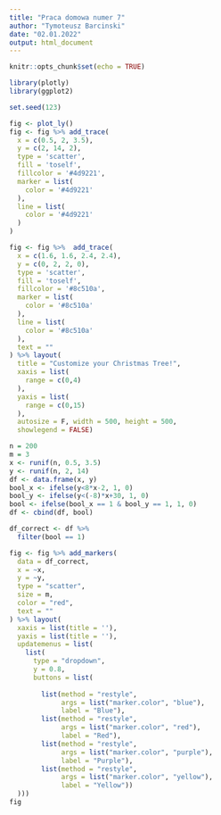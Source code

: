 ```yaml
---
title: "Praca domowa numer 7"
author: "Tymoteusz Barcinski"
date: "02.01.2022"
output: html_document
---
```


```r
knitr::opts_chunk$set(echo = TRUE)
```


```r
library(plotly)
library(ggplot2)

set.seed(123)

fig <- plot_ly()
fig <- fig %>% add_trace(
  x = c(0.5, 2, 3.5),
  y = c(2, 14, 2),
  type = 'scatter',
  fill = 'toself',
  fillcolor = '#4d9221',
  marker = list(
    color = '#4d9221'
  ),
  line = list(
    color = '#4d9221'
  )
) 

fig <- fig %>%  add_trace(
  x = c(1.6, 1.6, 2.4, 2.4),
  y = c(0, 2, 2, 0),
  type = 'scatter',
  fill = 'toself',
  fillcolor = '#8c510a',
  marker = list(
    color = '#8c510a'
  ),
  line = list(
    color = '#8c510a'
  ),
  text = ""
) %>% layout(
  title = "Customize your Christmas Tree!",
  xaxis = list(
    range = c(0,4)
  ),
  yaxis = list(
    range = c(0,15)
  ),
  autosize = F, width = 500, height = 500,
  showlegend = FALSE)

n = 200
m = 3
x <- runif(n, 0.5, 3.5)
y <- runif(n, 2, 14)
df <- data.frame(x, y)
bool_x <- ifelse(y<8*x-2, 1, 0)
bool_y <- ifelse(y<(-8)*x+30, 1, 0)
bool <- ifelse(bool_x == 1 & bool_y == 1, 1, 0)
df <- cbind(df, bool)

df_correct <- df %>% 
  filter(bool == 1)

fig <- fig %>% add_markers(
  data = df_correct,
  x = ~x,
  y = ~y,
  type = "scatter",
  size = m,
  color = "red",
  text = ""
) %>% layout(
  xaxis = list(title = ''),
  yaxis = list(title = ''),
  updatemenus = list(
    list(
      type = "dropdown",
      y = 0.8,
      buttons = list(
        
        list(method = "restyle",
             args = list("marker.color", "blue"),
             label = "Blue"),
        list(method = "restyle",
             args = list("marker.color", "red"),
             label = "Red"),
        list(method = "restyle",
             args = list("marker.color", "purple"),
             label = "Purple"),
        list(method = "restyle",
             args = list("marker.color", "yellow"),
             label = "Yellow"))
  )))
fig



```
